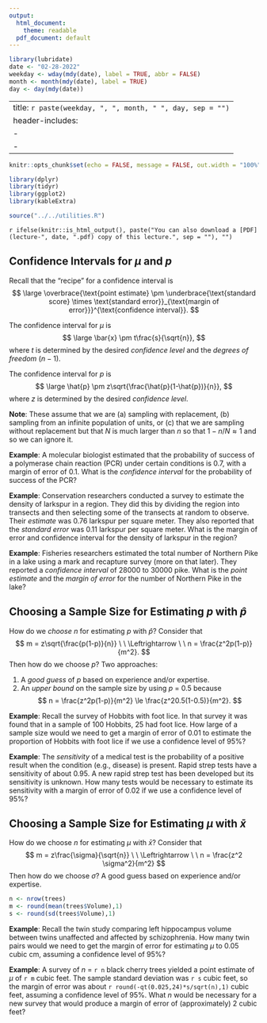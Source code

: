 ```yaml
---
output:
  html_document:
    theme: readable
  pdf_document: default
---
```


```r
library(lubridate)
date <- "02-28-2022"
weekday <- wday(mdy(date), label = TRUE, abbr = FALSE)
month <- month(mdy(date), label = TRUE)
day <- day(mdy(date))
```

---
title: `r paste(weekday, ", ", month, " ", day, sep = "")`
header-includes:
  - \usepackage{float}
  - \usepackage{booktabs}
---

```r
knitr::opts_chunk$set(echo = FALSE, message = FALSE, out.width = "100%", fig.width = 9, fig.align = "center", cache = FALSE, dev = ifelse(knitr::is_html_output(), "png", "pdf"))
```

```r
library(dplyr)
library(tidyr)
library(ggplot2)
library(kableExtra)
```

```r
source("../../utilities.R")
```

`r ifelse(knitr::is_html_output(), paste("You can also download a [PDF](lecture-", date, ".pdf) copy of this lecture.", sep = ""), "")`

## Confidence Intervals for $\mu$ and $p$

Recall that the "recipe" for a confidence interval is
$$
\large
\overbrace{\text{point estimate} \pm \underbrace{\text{standard score} \times \text{standard error}}_{\text{margin of error}}}^{\text{confidence interval}}.
$$

The confidence interval for $\mu$ is
$$
\large
\bar{x} \pm t\frac{s}{\sqrt{n}},
$$
where $t$ is determined by the desired *confidence level* and the *degrees of freedom* ($n-1$). 

The confidence interval for $p$ is
$$
\large
\hat{p} \pm z\sqrt{\frac{\hat{p}(1-\hat{p})}{n}},
$$
where $z$ is determined by the desired *confidence level*.

**Note**: These assume that we are (a) sampling with replacement, (b) sampling from an infinite population of units, or (c) that we are sampling without replacement but that $N$ is much larger than $n$ so that $1 - n/N \approx 1$ and so we can ignore it. 

**Example**: A molecular biologist estimated that the probability of success of a polymerase chain reaction (PCR) under certain conditions is 0.7, with a margin of error of 0.1. What is the *confidence interval* for the probability of success of the PCR?

**Example**: Conservation researchers conducted a survey to estimate the density of larkspur in a region. They did this by dividing the region into transects and then selecting some of the transects at random to observe. Their *estimate* was 0.76 larkspur per square meter. They also reported that the *standard error* was 0.11 larkspur per square meter. What is the margin of error and confidence interval for the density of larkspur in the region?

**Example**: Fisheries researchers estimated the total number of Northern Pike in a lake using a mark and recapture survey (more on that later). They reported a *confidence interval* of 28000 to 30000 pike. What is the *point estimate* and the *margin of error* for the number of Northern Pike in the lake?

\pagebreak

## Choosing a Sample Size for Estimating $p$ with $\hat{p}$

<!-- Maybe make a plot of n against the margin of error (and other quantitities). -->

How do we *choose* $n$ for estimating $p$ with $\hat{p}$? Consider that
$$
m = z\sqrt{\frac{p(1-p)}{n}} \ \ \Leftrightarrow \ \ n = \frac{z^2p(1-p)}{m^2}.
$$
Then how do we choose $p$? Two approaches:

1. A *good guess* of $p$ based on experience and/or expertise.
2. An *upper bound* on the sample size by using $p$ = 0.5 because
$$
  n = \frac{z^2p(1-p)}{m^2} \le \frac{z^20.5(1-0.5)}{m^2}.
$$

**Example**: Recall the survey of Hobbits with foot lice. In that survey it was found that in a sample of 100 Hobbits, 25 had foot lice. How large of a sample size would we need to get a margin of error of 0.01 to estimate the proportion of Hobbits with foot lice if we use a confidence level of 95%?

**Example**: The *sensitivity* of a medical test is the probability of a positive result when the condition (e.g., disease) is present. Rapid strep tests have a sensitivity of about 0.95. A new rapid strep test has been developed but its sensitivity is unknown. How many tests would be necessary to estimate its sensitivity with a margin of error of 0.02 if we use a confidence level of 95%?

\pagebreak

## Choosing a Sample Size for Estimating $\mu$ with $\bar{x}$

How do we choose $n$ for estimating $\mu$ with $\bar{x}$? Consider that
$$
  m = z\frac{\sigma}{\sqrt{n}} \ \ \Leftrightarrow \ \  
	n = \frac{z^2 \sigma^2}{m^2}
$$
Then how do we choose $\sigma$? A good guess based on experience and/or expertise.

```r
n <- nrow(trees)
m <- round(mean(trees$Volume),1)
s <- round(sd(trees$Volume),1)
```

**Example**: Recall the twin study comparing left hippocampus volume between twins unaffected and affected by schizophrenia. How many twin pairs would we need to get the margin of error for estimating $\mu$ to 0.05 cubic cm, assuming a confidence level of 95%?

**Example**: A survey of $n$ = `r n` black cherry trees yielded a point estimate of $\mu$ of `r m` cubic feet. The sample standard deviation was `r s` cubic feet, so the margin of error was about `r round(-qt(0.025,24)*s/sqrt(n),1)` cubic feet, assuming a confidence level of 95%. What $n$ would be necessary for a new survey that would produce a margin of error of (approximately) 2 cubic feet?

